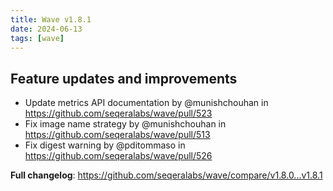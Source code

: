 ```yaml
---
title: Wave v1.8.1
date: 2024-06-13
tags: [wave]
---
```


## Feature updates and improvements

- Update metrics API documentation by @munishchouhan in https://github.com/seqeralabs/wave/pull/523
- Fix image name strategy by @munishchouhan in https://github.com/seqeralabs/wave/pull/513
- Fix digest warning by @pditommaso in https://github.com/seqeralabs/wave/pull/526

**Full changelog**: https://github.com/seqeralabs/wave/compare/v1.8.0...v1.8.1

